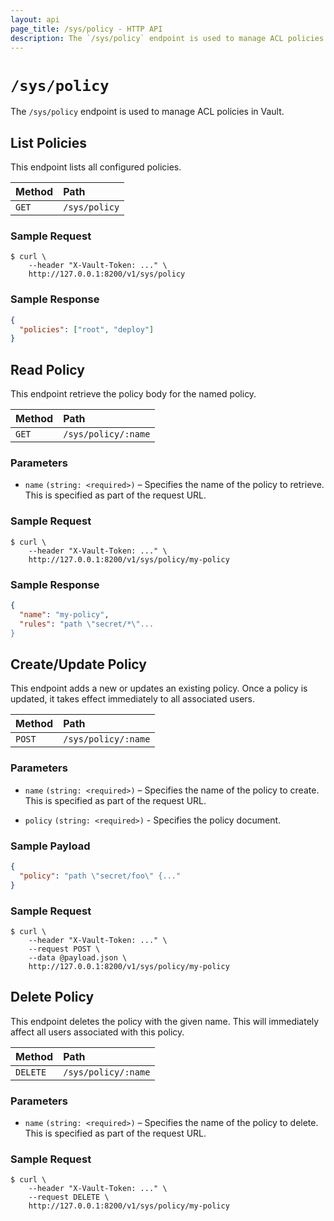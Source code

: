 ```yaml
---
layout: api
page_title: /sys/policy - HTTP API
description: The `/sys/policy` endpoint is used to manage ACL policies in Vault.
---
```


# `/sys/policy`

The `/sys/policy` endpoint is used to manage ACL policies in Vault.

## List Policies

This endpoint lists all configured policies.

| Method | Path          |
| :----- | :------------ |
| `GET`  | `/sys/policy` |

### Sample Request

```shell-session
$ curl \
    --header "X-Vault-Token: ..." \
    http://127.0.0.1:8200/v1/sys/policy
```

### Sample Response

```json
{
  "policies": ["root", "deploy"]
}
```

## Read Policy

This endpoint retrieve the policy body for the named policy.

| Method | Path                |
| :----- | :------------------ |
| `GET`  | `/sys/policy/:name` |

### Parameters

- `name` `(string: <required>)` – Specifies the name of the policy to retrieve.
  This is specified as part of the request URL.

### Sample Request

```shell-session
$ curl \
    --header "X-Vault-Token: ..." \
    http://127.0.0.1:8200/v1/sys/policy/my-policy
```

### Sample Response

```json
{
  "name": "my-policy",
  "rules": "path \"secret/*\"...
}
```

## Create/Update Policy

This endpoint adds a new or updates an existing policy. Once a policy is
updated, it takes effect immediately to all associated users.

| Method | Path                |
| :----- | :------------------ |
| `POST` | `/sys/policy/:name` |

### Parameters

- `name` `(string: <required>)` – Specifies the name of the policy to create.
  This is specified as part of the request URL.

- `policy` `(string: <required>)` - Specifies the policy document.

### Sample Payload

```json
{
  "policy": "path \"secret/foo\" {..."
}
```

### Sample Request

```shell-session
$ curl \
    --header "X-Vault-Token: ..." \
    --request POST \
    --data @payload.json \
    http://127.0.0.1:8200/v1/sys/policy/my-policy
```

## Delete Policy

This endpoint deletes the policy with the given name. This will immediately
affect all users associated with this policy.

| Method   | Path                |
| :------- | :------------------ |
| `DELETE` | `/sys/policy/:name` |

### Parameters

- `name` `(string: <required>)` – Specifies the name of the policy to delete.
  This is specified as part of the request URL.

### Sample Request

```shell-session
$ curl \
    --header "X-Vault-Token: ..." \
    --request DELETE \
    http://127.0.0.1:8200/v1/sys/policy/my-policy
```
